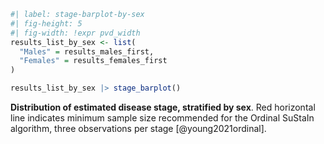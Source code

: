 :::{#suppfig-stage-barplot-by-sex}

```r
#| label: stage-barplot-by-sex
#| fig-height: 5
#| fig-width: !expr pvd_width
results_list_by_sex <- list(
  "Males" = results_males_first,
  "Females" = results_females_first
)

results_list_by_sex |> stage_barplot()
```

**Distribution of estimated disease stage, stratified by sex**.
Red horizontal line indicates minimum sample size
recommended for the Ordinal SuStaIn algorithm,
three observations per stage [@young2021ordinal].

:::
